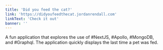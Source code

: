 ```yaml
---
title: 'Did you feed the cat?'
link: 'https://didyoufeedthecat.jordanrendall.com'
linkText: 'Check it out'
banner: ''
---
```


A fun application that explores the use of #NextJS, #Apollo, #MongoDB,
and #Graphql. The application quickly displays the last time a pet was
fed.
